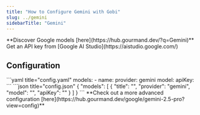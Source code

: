 ```yaml
---
title: "How to Configure Gemini with Gobi"
slug: ../gemini
sidebarTitle: "Gemini"
---
```


<Tip>
  **Discover Google models [here](https://hub.gourmand.dev/?q=Gemini)**
</Tip>

<Info>
  Get an API key from [Google AI Studio](https://aistudio.google.com/)
</Info>

## Configuration

<Tabs>
  <Tab title="YAML">
  ```yaml title="config.yaml"
  models:
    - name: <MODEL_NAME>
      provider: gemini
      model: <MODEL_ID>
      apiKey: <YOUR_GEMINI_API_KEY>
  ```
  </Tab>
  <Tab title="JSON (Deprecated)">
  ```json title="config.json"
  {
    "models": [
      {
        "title": "<MODEL_NAME>", 
        "provider": "gemini",
        "model": "<MODEL_ID>",
        "apiKey": "<YOUR_GEMINI_API_KEY>"
      }
    ]
  }
  ```
  </Tab>
</Tabs>

<Info>
  **Check out a more advanced configuration [here](https://hub.gourmand.dev/google/gemini-2.5-pro?view=config)**
</Info>